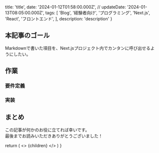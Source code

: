 
  title: 'title',
  date: '2024-01-12T01:58:00.000Z',
//  updateDate: '2024-01-13T08:05:00.000Z',
  tags: [
    'Blog',
    '経験者向け',
    'プログラミング',
    'Next.js',
    'React',
    'フロントエンド',
  ],
  description: 'description'
}

## 本記事のゴール

Markdownで書いた項目を、Next.jsプロジェクト内でカンタンに呼び出せるようにしたい。

## 作業

### 要件定義

### 実装

## まとめ

この記事が何かのお役に立てれば幸いです。<br />
最後までお読みいただきありがとうございました！

  return (
    <Layout meta={meta}>
      <>
        {children}
      </>
    </Layout>
  )
}


